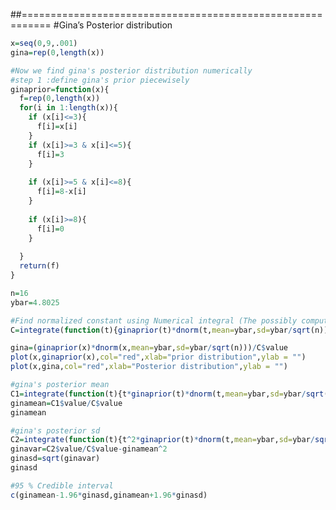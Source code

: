 ##===========================================================
#Gina's Posterior distribution

```r
x=seq(0,9,.001)
gina=rep(0,length(x))

#Now we find gina's posterior distribution numerically
#step 1 :define gina's prior piecewisely
ginaprior=function(x){
  f=rep(0,length(x))
  for(i in 1:length(x)){
    if (x[i]<=3){
      f[i]=x[i]
    }
    if (x[i]>=3 & x[i]<=5){
      f[i]=3
    }
    
    if (x[i]>=5 & x[i]<=8){
      f[i]=8-x[i]
    }
    
    if (x[i]>=8){
      f[i]=0
    }
    
  }
  return(f)
}
```

```r
n=16
ybar=4.8025
```

```r
#Find normalized constant using Numerical integral (The possibly computationally intensive integral)
C=integrate(function(t){ginaprior(t)*dnorm(t,mean=ybar,sd=ybar/sqrt(n))},0,9)
```

```r
gina=(ginaprior(x)*dnorm(x,mean=ybar,sd=ybar/sqrt(n)))/C$value 
plot(x,ginaprior(x),col="red",xlab="prior distribution",ylab = "")
plot(x,gina,col="red",xlab="Posterior distribution",ylab = "")
```

```r
#gina's posterior mean
C1=integrate(function(t){t*ginaprior(t)*dnorm(t,mean=ybar,sd=ybar/sqrt(n))},0,9)
ginamean=C1$value/C$value
ginamean
```

```r
#gina's posterior sd
C2=integrate(function(t){t^2*ginaprior(t)*dnorm(t,mean=ybar,sd=ybar/sqrt(n))},0,9)
ginavar=C2$value/C$value-ginamean^2
ginasd=sqrt(ginavar)
ginasd
```

```r
#95 % Credible interval
c(ginamean-1.96*ginasd,ginamean+1.96*ginasd)
```
